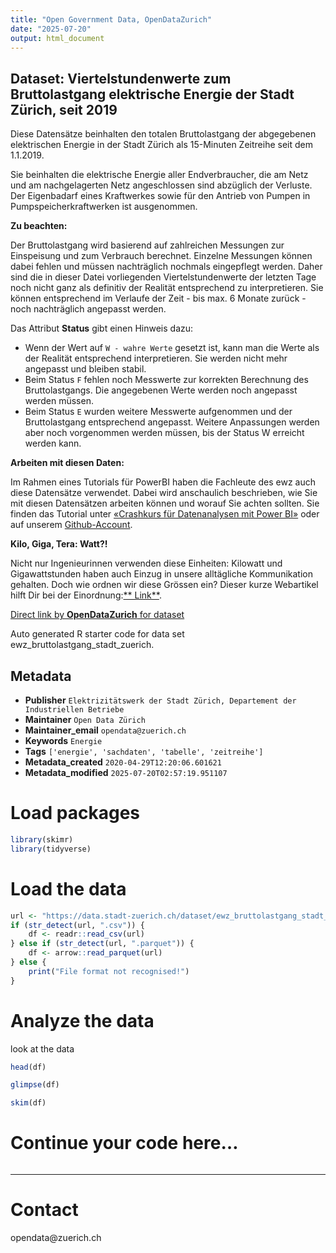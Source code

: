 ```yaml
---
title: "Open Government Data, OpenDataZurich"
date: "2025-07-20"
output: html_document
---
```


## Dataset: Viertelstundenwerte zum Bruttolastgang elektrische Energie der Stadt Zürich, seit 2019


Diese Datensätze beinhalten den totalen Bruttolastgang der abgegebenen elektrischen Energie in der Stadt Zürich als 15-Minuten Zeitreihe seit dem 1.1.2019.

Sie beinhalten die elektrische Energie aller Endverbraucher, die am Netz und am nachgelagerten Netz angeschlossen sind abzüglich der Verluste. Der Eigenbadarf eines Kraftwerkes sowie für den Antrieb von Pumpen in Pumpspeicherkraftwerken ist ausgenommen.


**Zu beachten:**


Der Bruttolastgang wird basierend auf zahlreichen Messungen zur Einspeisung und zum Verbrauch berechnet. Einzelne Messungen können dabei fehlen und müssen nachträglich nochmals eingepflegt werden. Daher sind die in dieser Datei vorliegenden Viertelstundenwerte der letzten Tage noch nicht ganz als definitiv der Realität entsprechend zu interpretieren. Sie können entsprechend im Verlaufe der Zeit - bis max. 6 Monate zurück - noch nachträglich angepasst werden.

Das Attribut **Status** gibt einen Hinweis dazu:

- Wenn der Wert auf `W - wahre Werte` gesetzt ist, kann man die Werte als der Realität entsprechend interpretieren. Sie werden nicht mehr angepasst und bleiben stabil.
- Beim Status `F` fehlen noch Messwerte zur korrekten Berechnung des Bruttolastgangs. Die angegebenen Werte werden  noch angepasst werden müssen.
- Beim Status `E` wurden weitere Messwerte aufgenommen und der Bruttolastgang entsprechend angepasst. Weitere Anpassungen werden aber noch vorgenommen werden müssen, bis der Status W erreicht werden kann.



[]()

**Arbeiten mit diesen Daten:**

Im Rahmen eines Tutorials für PowerBI haben die Fachleute des ewz auch diese Datensätze verwendet. Dabei wird anschaulich beschrieben, wie Sie mit diesen Datensätzen arbeiten können und worauf Sie achten sollten. Sie finden das Tutorial  unter [«Crashkurs für Datenanalysen mit Power BI»](https://opendatazurich.github.io/crashkurs-dataviz-powerbi/#bruttolastgang) oder auf unserem [Github-Account](https://github.com/opendatazurich/crashkurs-dataviz-powerbi).



[]()

**Kilo, Giga, Tera: Watt?!**


Nicht nur Ingenieurinnen verwenden diese Einheiten: Kilowatt und Gigawattstunden haben auch Einzug in unsere alltägliche Kommunikation gehalten. Doch wie ordnen wir diese Grössen ein? Dieser kurze Webartikel hilft Dir bei der Einordnung:[** Link**](https://www.powernewz.ch/2020/kilo-giga-tera-watt/).


[]()



[Direct link by **OpenDataZurich** for dataset](https://data.stadt-zuerich.ch/dataset/ewz_bruttolastgang_stadt_zuerich)

Auto generated R starter code for data set ewz_bruttolastgang_stadt_zuerich.

## Metadata

- **Publisher** `Elektrizitätswerk der Stadt Zürich, Departement der Industriellen Betriebe`
- **Maintainer** `Open Data Zürich`
- **Maintainer_email** `opendata@zuerich.ch`
- **Keywords** `Energie`
- **Tags** `['energie', 'sachdaten', 'tabelle', 'zeitreihe']`
- **Metadata_created** `2020-04-29T12:20:06.601621`
- **Metadata_modified** `2025-07-20T02:57:19.951107`


# Load packages

```r
library(skimr)
library(tidyverse)
```

# Load the data

```r
url <- "https://data.stadt-zuerich.ch/dataset/ewz_bruttolastgang_stadt_zuerich/download/2021_ewz_bruttolastgang.csv"
if (str_detect(url, ".csv")) {
    df <- readr::read_csv(url)
} else if (str_detect(url, ".parquet")) {
    df <- arrow::read_parquet(url)
} else {
    print("File format not recognised!")
}
```

# Analyze the data

look at the data
```r
head(df)
```

```r
glimpse(df)
```

```r
skim(df)
```

# Continue your code here...

```r

```

------------------------------------------------------------------------

# Contact

opendata@zuerich.ch
